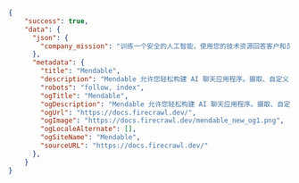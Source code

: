 ```json JSON
{
    "success": true,
    "data": {
      "json": {
        "company_mission": "训练一个安全的人工智能，使用您的技术资源回答客户和员工的问题，以便您的团队不必这样做",
      },
      "metadata": {
        "title": "Mendable",
        "description": "Mendable 允许您轻松构建 AI 聊天应用程序。摄取、自定义，然后只需一行代码即可在您想要的任何位置部署。由 SideGuide 提供支持",
        "robots": "follow, index",
        "ogTitle": "Mendable",
        "ogDescription": "Mendable 允许您轻松构建 AI 聊天应用程序。摄取、自定义，然后只需一行代码即可在您想要的任何位置部署。由 SideGuide 提供支持",
        "ogUrl": "https://docs.firecrawl.dev/",
        "ogImage": "https://docs.firecrawl.dev/mendable_new_og1.png",
        "ogLocaleAlternate": [],
        "ogSiteName": "Mendable",
        "sourceURL": "https://docs.firecrawl.dev/"
      },
    }
}
```